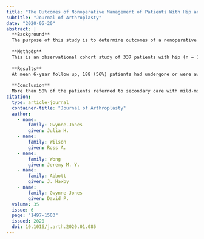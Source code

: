 ```yaml
---
title: "The Outcomes of Nonoperative Management of Patients With Hip and Knee Osteoarthritis Triaged to a Physiotherapy-Led Clinic at Minimum 5-Year Follow-Up and Factors Associated With Progression to Surgery"
subtitle: "Journal of Arthroplasty"
date: "2020-05-20"
abstract: |
  **Background**
  The purpose of this study is to determine outcomes of a nonoperative treatment service for hip and knee osteoarthritis (OA), the “Joint Clinic,” at minimum 5-year follow-up, and investigate factors that may influence progression to joint replacement surgery.
  
  **Methods**
  This is an observational cohort study of 337 patients with hip (n = 151, 45%) or knee OA (n = 186, 55%) seen at the Joint Clinic, at 5-7 years of follow-up. Kaplan-Meier survival curves were used to determine survivorship of the affected joint and Cox regression used to determine factors associated with time to surgery.
  
  **Results**
  At mean 6-year follow up, 188 (56%) patients had undergone or were awaiting total joint arthroplasty, 127 (38%) were still being managed nonoperatively, and 22 (7%) had died without having surgery. Patients with hip OA were more likely to have required surgery (111/151, 74%) than patients with knee OA (77/186, 41%) (chi-square = 33.6, P < .001). The 7-year surgery-free survival for hip OA was 23.7% and knee OA 55.9% (P < .001). Factors associated with increased likelihood of surgery were joint affected (hip, hazard ratio [HR] 2.80), Kellgren-Lawrence (KL) grade (KL 3, HR 2.02; KL 4, 4.79), and Oxford Hip/Knee Score (HR 1.34 for each 5 points worse at baseline).
  
  **Conclusion**
  More than 50% of the patients referred to secondary care with mild-moderate knee OA may not need surgery at 7 years. Patients with hip OA and those with severe radiographic changes are more likely to require surgery and should not be delayed if there is not an adequate response to conservative measures.
citation: 
  type: article-journal
  container-title: "Journal of Arthroplasty"
  author:
    - name:
        family: Gwynne-Jones
        given: Julia H.
    - name:
        family: Wilson
        given: Ross A.
    - name:
        family: Wong
        given: Jeremy M. Y.
    - name:
        family: Abbott
        given: J. Haxby
    - name:
        family: Gwynne-Jones
        given: David P.
  volume: 35
  issue: 6
  page: "1497-1503"
  issued: 2020
  doi: 10.1016/j.arth.2020.01.086
---
```

